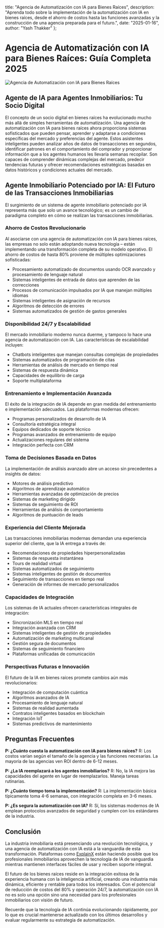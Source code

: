   title: "Agencia de Automatización con IA para Bienes Raíces",
  description: "Aprenda todo sobre la implementación de la automatización con IA en bienes raíces, desde el ahorro de costos hasta las funciones avanzadas y la construcción de una agencia preparada para el futuro.",
  date: "2025-01-16",
  author: "Yash Thakker"
};

# Agencia de Automatización con IA para Bienes Raíces: Guía Completa 2025

![Agencia de Automatización con IA para Bienes Raíces](/images/blog-posts/ai-automation-agency-for-real-estate.jpeg)

## Agente de IA para Agentes Inmobiliarios: Tu Socio Digital

El concepto de un socio digital en bienes raíces ha evolucionado mucho más allá de simples herramientas de automatización. Una agencia de automatización con IA para bienes raíces ahora proporciona sistemas sofisticados que pueden pensar, aprender y adaptarse a condiciones específicas del mercado y preferencias del agente. Estos asistentes inteligentes pueden analizar años de datos de transacciones en segundos, identificar patrones en el comportamiento del comprador y proporcionar información que a los agentes humanos les llevaría semanas recopilar. Son capaces de comprender dinámicas complejas del mercado, predecir tendencias futuras y ofrecer recomendaciones estratégicas basadas en datos históricos y condiciones actuales del mercado.

## Agente Inmobiliario Potenciado por IA: El Futuro de las Transacciones Inmobiliarias

El surgimiento de un sistema de agente inmobiliario potenciado por IA representa más que solo un avance tecnológico; es un cambio de paradigma completo en cómo se realizan las transacciones inmobiliarias.

### Ahorro de Costos Revolucionario

Al asociarse con una agencia de automatización con IA para bienes raíces, las empresas no solo están adoptando nueva tecnología – están implementando una transformación completa de su modelo operativo. El ahorro de costos de hasta 80% proviene de múltiples optimizaciones sofisticadas:

- Procesamiento automatizado de documentos usando OCR avanzado y procesamiento de lenguaje natural
- Sistemas inteligentes de entrada de datos que aprenden de las correcciones
- Procesos de comunicación impulsados por IA que manejan múltiples idiomas
- Sistemas inteligentes de asignación de recursos
- Algoritmos de detección de errores
- Sistemas automatizados de gestión de gastos generales

### Disponibilidad 24/7 y Escalabilidad

El mercado inmobiliario moderno nunca duerme, y tampoco lo hace una agencia de automatización con IA. Las características de escalabilidad incluyen:

- Chatbots inteligentes que manejan consultas complejas de propiedades
- Sistemas automatizados de programación de citas
- Herramientas de análisis de mercado en tiempo real
- Sistemas de respuesta dinámica
- Capacidades de equilibrio de carga
- Soporte multiplataforma

### Entrenamiento e Implementación Avanzada

El éxito de la integración de IA depende en gran medida del entrenamiento e implementación adecuados. Las plataformas modernas ofrecen:

- Programas personalizados de desarrollo de IA
- Consultoría estratégica integral
- Equipos dedicados de soporte técnico
- Programas avanzados de entrenamiento de equipo
- Actualizaciones regulares del sistema
- Integración perfecta con CRM

### Toma de Decisiones Basada en Datos

La implementación de análisis avanzado abre un acceso sin precedentes a insights de datos:

- Motores de análisis predictivo
- Algoritmos de aprendizaje automático
- Herramientas avanzadas de optimización de precios
- Sistemas de marketing dirigido
- Sistemas de seguimiento de ROI
- Herramientas de análisis de comportamiento
- Algoritmos de puntuación de leads

### Experiencia del Cliente Mejorada

Las transacciones inmobiliarias modernas demandan una experiencia superior del cliente, que la IA entrega a través de:

- Recomendaciones de propiedades hiperpersonalizadas
- Sistemas de respuesta instantánea
- Tours de realidad virtual
- Sistemas automatizados de seguimiento
- Sistemas inteligentes de gestión de documentos
- Seguimiento de transacciones en tiempo real
- Generación de informes de mercado personalizados

### Capacidades de Integración

Los sistemas de IA actuales ofrecen características integrales de integración:

- Sincronización MLS en tiempo real
- Integración avanzada con CRM
- Sistemas inteligentes de gestión de propiedades
- Automatización de marketing multicanal
- Gestión segura de documentos
- Sistemas de seguimiento financiero
- Plataformas unificadas de comunicación

### Perspectivas Futuras e Innovación

El futuro de la IA en bienes raíces promete cambios aún más revolucionarios:

- Integración de computación cuántica
- Algoritmos avanzados de IA
- Procesamiento de lenguaje natural
- Sistemas de realidad aumentada
- Contratos inteligentes basados en blockchain
- Integración IoT
- Sistemas predictivos de mantenimiento

## Preguntas Frecuentes

**P: ¿Cuánto cuesta la automatización con IA para bienes raíces?**
R: Los costos varían según el tamaño de la agencia y las funciones necesarias. La mayoría de las agencias ven ROI dentro de 6-12 meses.

**P: ¿La IA reemplazará a los agentes inmobiliarios?**
R: No, la IA mejora las capacidades del agente en lugar de reemplazarlos. Maneja tareas rutinarias.

**P: ¿Cuánto tiempo toma la implementación?**
R: La implementación básica típicamente toma 4-6 semanas, con integración completa en 3-6 meses.

**P: ¿Es segura la automatización con IA?**
R: Sí, los sistemas modernos de IA emplean protocolos avanzados de seguridad y cumplen con los estándares de la industria.

## Conclusión

La industria inmobiliaria está presenciando una revolución tecnológica, y una agencia de automatización con IA está a la vanguardia de esta transformación. Plataformas como [ExplainX](https://www.explainx.ai/about) están haciendo posible que los profesionales inmobiliarios aprovechen la tecnología de IA de vanguardia mientras mantienen interfaces fáciles de usar y reciben soporte integral.

El futuro de los bienes raíces reside en la integración exitosa de la experiencia humana con la inteligencia artificial, creando una industria más dinámica, eficiente y rentable para todos los interesados. Con el potencial de reducción de costos del 80% y operación 24/7, la automatización con IA no es solo una opción sino una necesidad para los profesionales inmobiliarios con visión de futuro.

Recuerde que la tecnología de IA continúa evolucionando rápidamente, por lo que es crucial mantenerse actualizado con los últimos desarrollos y evaluar regularmente su estrategia de automatización.